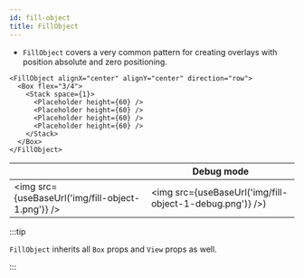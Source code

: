 ```yaml
---
id: fill-object
title: FillObject
---
```



- `FillObject` covers a very common pattern for creating overlays with position absolute and zero positioning.

```tsx
<FillObject alignX="center" alignY="center" direction="row">
  <Box flex="3/4">
    <Stack space={1}>
      <Placeholder height={60} />
      <Placeholder height={60} />
      <Placeholder height={60} />
      <Placeholder height={60} />
    </Stack>
  </Box>
</FillObject>
```

| | Debug mode |
| --- | --- |
| <img src={useBaseUrl('img/fill-object-1.png')} /> | <img src={useBaseUrl('img/fill-object-1-debug.png')} />) |

:::tip

`FillObject` inherits all `Box` props and `View` props as well.

:::
